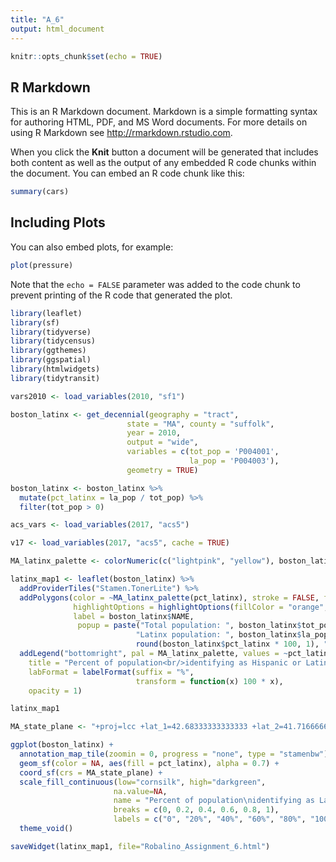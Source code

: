 ```yaml
---
title: "A_6"
output: html_document
---
```


```r
knitr::opts_chunk$set(echo = TRUE)
```

## R Markdown

This is an R Markdown document. Markdown is a simple formatting syntax for authoring HTML, PDF, and MS Word documents. For more details on using R Markdown see <http://rmarkdown.rstudio.com>.

When you click the **Knit** button a document will be generated that includes both content as well as the output of any embedded R code chunks within the document. You can embed an R code chunk like this:

```r
summary(cars)
```

## Including Plots

You can also embed plots, for example:

```r
plot(pressure)
```

Note that the `echo = FALSE` parameter was added to the code chunk to prevent printing of the R code that generated the plot.

```r
library(leaflet)
library(sf)
library(tidyverse)
library(tidycensus)
library(ggthemes)
library(ggspatial)
library(htmlwidgets)
library(tidytransit)
```

```r
vars2010 <- load_variables(2010, "sf1")
```


```r
boston_latinx <- get_decennial(geography = "tract",
                          state = "MA", county = "suffolk",
                          year = 2010,
                          output = "wide",
                          variables = c(tot_pop = 'P004001',
                                        la_pop = 'P004003'),
                          geometry = TRUE)

boston_latinx <- boston_latinx %>%
  mutate(pct_latinx = la_pop / tot_pop) %>%
  filter(tot_pop > 0)
```


```r
acs_vars <- load_variables(2017, "acs5")
```

```r
v17 <- load_variables(2017, "acs5", cache = TRUE)
```


```r
MA_latinx_palette <- colorNumeric(c("lightpink", "yellow"), boston_latinx$pct_latinx)

latinx_map1 <- leaflet(boston_latinx) %>%
  addProviderTiles("Stamen.TonerLite") %>%
  addPolygons(color = ~MA_latinx_palette(pct_latinx), stroke = FALSE, fillOpacity = 0.7,
              highlightOptions = highlightOptions(fillColor = "orange", fillOpacity = 0.9),
              label = boston_latinx$NAME,
               popup = paste("Total population: ", boston_latinx$tot_pop, "<br/>",
                            "Latinx population: ", boston_latinx$la_pop, " (", 
                            round(boston_latinx$pct_latinx * 100, 1), "%)", sep = "")) %>%
  addLegend("bottomright", pal = MA_latinx_palette, values = ~pct_latinx,
    title = "Percent of population<br/>identifying as Hispanic or Latinx",
    labFormat = labelFormat(suffix = "%",
                            transform = function(x) 100 * x),
    opacity = 1)

latinx_map1
```


```r
MA_state_plane <- "+proj=lcc +lat_1=42.68333333333333 +lat_2=41.71666666666667 +lat_0=41 +lon_0=-71.5 +x_0=200000.0001016002 +y_0=750000 +ellps=GRS80 +datum=NAD83 +to_meter=0.3048006096012192 +no_defs"

ggplot(boston_latinx) +
  annotation_map_tile(zoomin = 0, progress = "none", type = "stamenbw") +
  geom_sf(color = NA, aes(fill = pct_latinx), alpha = 0.7) +
  coord_sf(crs = MA_state_plane) +
  scale_fill_continuous(low="cornsilk", high="darkgreen", 
                       na.value=NA,
                       name = "Percent of population\nidentifying as Latinx",
                       breaks = c(0, 0.2, 0.4, 0.6, 0.8, 1),
                       labels = c("0", "20%", "40%", "60%", "80%", "100%")) +
  theme_void() 
```

```r
saveWidget(latinx_map1, file="Robalino_Assignment_6.html")
```

